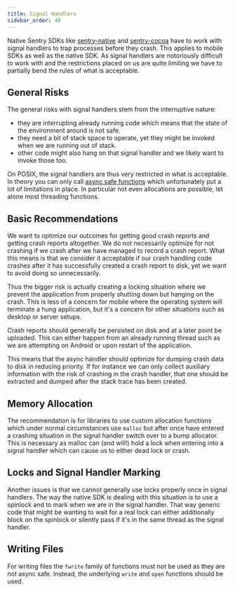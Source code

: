 ```yaml
---
title: Signal Handlers
sidebar_order: 40
---
```


Native Sentry SDKs like [sentry-native](https://github.com/getsentry/sentry-native) and [sentry-cocoa](https://github.com/getsentry/sentry-cocoa/) have to work with signal handlers
to trap processes before they crash.
This applies to mobile SDKs as well as the native SDK.  As signal handlers
are notoriously difficult to work with and the restrictions placed on us are
quite limiting we have to partially bend the rules of what is acceptable.

## General Risks

The general risks with signal handlers stem from the interruptive nature:

* they are interrupting already running code which means that the state of the
  environment around is not safe.
* they need a bit of stack space to operate, yet they might be invoked when we
  are running out of stack.
* other code might also hang on that signal handler and we likely want to invoke
  those too.

On POSIX, the signal handlers are thus very restricted in what is acceptable.  In
theory you can only call [async safe functions](https://man7.org/linux/man-pages/man7/signal-safety.7.html)
which unfortunately put a lot of limitations in place.  In particular not even
allocations are possible, let alone most threading functions.

## Basic Recommendations

We want to optimize our outcomes for getting good crash reports and getting
crash reports altogether.  We do not necessarily optimize for not crashing if
we crash after we have managed to record a crash report.  What this means is
that we consider it acceptable if our crash handling code crashes after it has
successfully created a crash report to disk, yet we want to avoid doing so
unnecessarily.

Thus the bigger risk is actually creating a locking situation where we prevent
the application from properly shutting down but hanging on the crash.  This is
less of a concern for mobile where the operating system will terminate a hung
application, but it's a concern for other situations such as desktop or server
setups.

Crash reports should generally be persisted on disk and at a later point be
uploaded.  This can either happen from an already running thread such as we are
attempting on Android or upon restart of the application.

This means that the async handler should optimize for dumping crash data to
disk in reducing priority.  If for instance we can only collect auxiliary
information with the risk of crashing in the crash handler, that one should be
extracted and dumped after the stack trace has been created.

## Memory Allocation

The recommendation is for libraries to use custom allocation functions which
under normal circumstances use `malloc` but after once have entered a crashing
situation in the signal handler switch over to a bump allocator.  This is
necessary as malloc can (and will!) hold a lock when entering into a signal
handler which can cause us to either dead lock or crash.

## Locks and Signal Handler Marking

Another issues is that we cannot generally use locks properly once in signal
handlers.  The way the native SDK is dealing with this situation is to
use a spinlock and to mark when we are in the signal handler.  That way
generic code that might be wanting to wait for a real lock can either
additionally block on the spinlock or silently pass if it's in the same
thread as the signal handler.

## Writing Files

For writing files the `fwrite` family of functions must not be used as they
are not async safe.  Instead, the underlying `write` and `open` functions
should be used.

